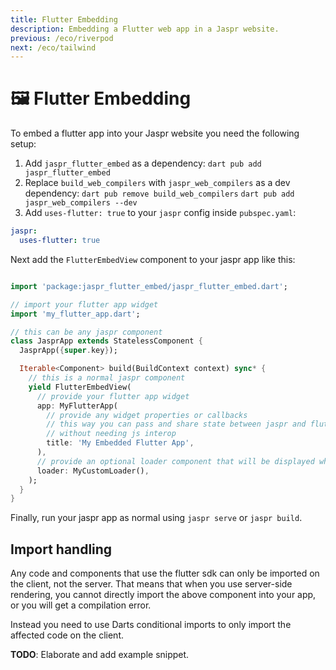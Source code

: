 ```yaml
---
title: Flutter Embedding
description: Embedding a Flutter web app in a Jaspr website.
previous: /eco/riverpod
next: /eco/tailwind
---
```


# 🖼️ Flutter Embedding

To embed a flutter app into your Jaspr website you need the following setup:

1. Add `jaspr_flutter_embed` as a dependency:
    `dart pub add jaspr_flutter_embed`
2. Replace `build_web_compilers` with `jaspr_web_compilers` as a dev dependency:
    `dart pub remove build_web_compilers`
    `dart pub add jaspr_web_compilers --dev`
3. Add `uses-flutter: true` to your `jaspr` config inside `pubspec.yaml`:
  ```yaml
  jaspr:
    uses-flutter: true
  ```

Next add the `FlutterEmbedView` component to your jaspr app like this:

```dart

import 'package:jaspr_flutter_embed/jaspr_flutter_embed.dart';

// import your flutter app widget
import 'my_flutter_app.dart';

// this can be any jaspr component
class JasprApp extends StatelessComponent {
  JasprApp({super.key});

  Iterable<Component> build(BuildContext context) sync* {
    // this is a normal jaspr component
    yield FlutterEmbedView(
      // provide your flutter app widget
      app: MyFlutterApp(
        // provide any widget properties or callbacks
        // this way you can pass and share state between jaspr and flutter
        // without needing js interop
        title: 'My Embedded Flutter App',
      ),
      // provide an optional loader component that will be displayed while the flutter app loads
      loader: MyCustomLoader(),
    );
  }
}
```

Finally, run your jaspr app as normal using `jaspr serve` or `jaspr build`.

## Import handling

Any code and components that use the flutter sdk can only be imported on the client, not the server. That means that
when you use server-side rendering, you cannot directly import the above component into your app, or you will get a
compilation error.

Instead you need to use Darts conditional imports to only import the affected code on the client.

**TODO**: Elaborate and add example snippet.
